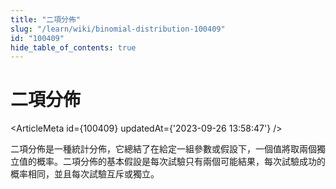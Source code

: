 ```yaml
---
title: "二項分佈"
slug: "/learn/wiki/binomial-distribution-100409"
id: "100409"
hide_table_of_contents: true
---
```



# 二項分佈

<ArticleMeta id={100409} updatedAt={'2023-09-26 13:58:47'} />
<div className='border-solid border-b border-t-0 my-4 border-[var(--ifm-color-gray-300)]' />

二項分佈是一種統計分佈，它總結了在給定一組參數或假設下，一個值將取兩個獨立值的概率。二項分佈的基本假設是每次試驗只有兩個可能結果，每次試驗成功的概率相同，並且每次試驗互斥或獨立。
